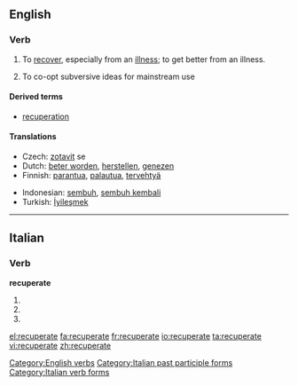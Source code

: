 ==English==

===Verb===
{{en-verb|recuperat|es}}

# To [[recover]], especially from an [[illness]]; to get better from an illness.
# {{sociology}} To co-opt subversive ideas for mainstream use

====Derived terms====
* [[recuperation]]

====Translations====
{{trans-top|to recover, especially from an illness}}
*Czech: [[zotavit]] se
*Dutch: [[beter worden]], [[herstellen]], [[genezen]]
*Finnish: [[parantua]], [[palautua]], [[tervehtyä]]
{{trans-mid}}
*Indonesian: [[sembuh]], [[sembuh kembali]]
*Turkish: [[İyileşmek]]
{{trans-bottom}}

[[Category:English verbs]]

----

==Italian==

===Verb===
'''recuperate'''

# {{form of|[[second-person|Second-person]] [[plural]] [[present tense]]|[[recuperare#Italian|recuperare]]|lang=Italian}}
# {{form of|Second-person plural [[imperative]]|recuperare#Italian|recuperare|lang=Italian}}
# {{form of|[[feminine|Feminine]] plural|[[recuperato]]}}

[[Category:Italian past participle forms]]
[[Category:Italian verb forms]]

[[el:recuperate]]
[[fa:recuperate]]
[[fr:recuperate]]
[[io:recuperate]]
[[ta:recuperate]]
[[vi:recuperate]]
[[zh:recuperate]]